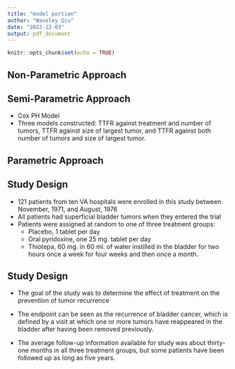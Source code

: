 ```yaml
---
title: "model portion"
author: "Waveley Qiu"
date: "2022-12-03"
output: pdf_document
---
```


```r
knitr::opts_chunk$set(echo = TRUE)
```

## Non-Parametric Approach

## Semi-Parametric Approach
- Cox PH Model
- Three models constructed: TTFR against treatment and number of tumors, TTFR against size of largest tumor, and TTFR against both number of tumors and size of largest tumor.

## Parametric Approach


## Study Design

- 121 patients from ten VA hospitals were enrolled in this study between November, 1971, and August, 1976
- All patients had superficial bladder tumors when they entered the trial
- Patients were assigned at random to one of three treatment groups: 
  - Placebo, 1 tablet per day
  - Oral pyridoxine, one 25 mg. tablet per day
  - Thiotepa, 60 mg. in 60 ml. of water instilled in the bladder for two hours once a week for four weeks and then once a month.

## Study Design

- The goal of the study was to determine the effect of treatment on the prevention of tumor recurrence

- The endpoint can be seen as the recurrence of bladder cancer, which is defined by a visit at which one or more tumors have reappeared in the bladder after having been removed previously.

- The average follow-up information available for study was about thirty-one months in all three treatment groups, but some patients have been followed up as long as five years. 
